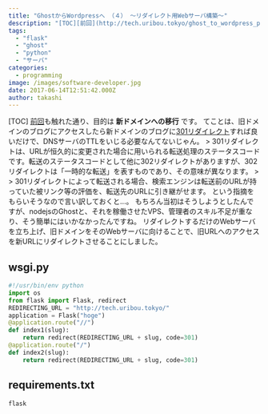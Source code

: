 ```yaml
---
title: "GhostからWordpressへ （４） 〜リダイレクト用Webサーバ構築〜"
description: "[TOC][前回](http://tech.uribou.tokyo/ghost_to_wordpress_plan/)も触れた通り、目的は **新ドメインへの..."
tags:
  - "flask"
  - "ghost"
  - "python"
  - "サーバ"
categories:
  - programming
image: /images/software-developer.jpg
date: 2017-06-14T12:51:42.000Z
author: takashi
---
```



[TOC]
[前回](http://tech.uribou.tokyo/ghost_to_wordpress_plan/)も触れた通り、目的は **新ドメインへの移行** です。
てことは、旧ドメインのブログにアクセスしたら新ドメインのブログに[301リダイレクト](https://www.seohacks.net/basic/terms/301_redirect/)すれば良いだけで、DNSサーバのTTLをいじる必要なんてないじゃん。
&gt; 301リダイレクトは、URLが恒久的に変更された場合に用いられる転送処理のステータスコードです。転送のステータスコードとして他に302リダイレクトがありますが、302リダイレクトは「一時的な転送」を表すものであり、その意味が異なります。
&gt;
&gt; 301リダイレクトによって転送される場合、検索エンジンは転送前のURLが持っていた被リンク等の評価を、転送先のURLに引き継がせます。
という指摘をもらいそうなので言い訳しておくと…。
もちろん当初はそうしようとしたんですが、nodejsのGhostと、それを稼働させたVPS、管理者のスキル不足が重なり、そう簡単にはいかなかったんですね。
リダイレクトするだけのWebサーバを立ち上げ、旧ドメインをそのWebサーバに向けることで、旧URLへのアクセスを新URLにリダイレクトさせることにしました。
## wsgi.py
```python
#!/usr/bin/env python
import os
from flask import Flask, redirect
REDIRECTING_URL = "http://tech.uribou.tokyo/"
application = Flask("hoge")
@application.route("//")
def index1(slug):
    return redirect(REDIRECTING_URL + slug, code=301)
@application.route("/")
def index2(slug):
    return redirect(REDIRECTING_URL + slug, code=301)
```
## requirements.txt
```
flask
```
